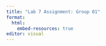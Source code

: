 ```yaml
---
title: "Lab 7 Assignment: Group 01"
format:
  html:
    embed-resources: true
editor: visual
---
```


